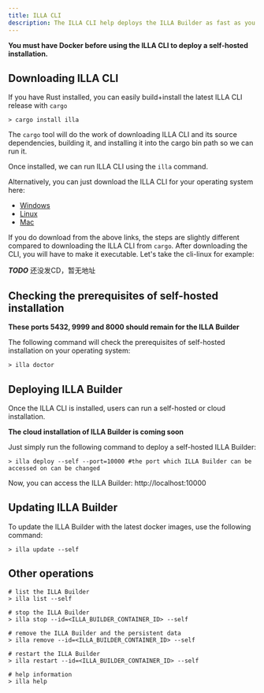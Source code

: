 ```yaml
---
title: ILLA CLI
description: The ILLA CLI help deploys the ILLA Builder as fast as you can imagine.
---
```


**You must have Docker before using the ILLA CLI to deploy a self-hosted installation.**

## Downloading ILLA CLI
If you have Rust installed, you can easily build+install the latest ILLA CLI release with `cargo`
``` 
> cargo install illa
```
The `cargo` tool will do the work of downloading ILLA CLI and its source dependencies, building it, and installing it into the cargo bin path so we can run it.

Once installed, we can run ILLA CLI using the `illa` command.

Alternatively, you can just download the ILLA CLI for your operating system here:

* [Windows](https://github.com/illa-family/illa)
* [Linux](https://github.com/illa-family/illa)
* [Mac](https://github.com/illa-family/illa)

If you do download from the above links, the steps are slightly different compared to downloading the ILLA CLI from `cargo`. After downloading the CLI, you will have to make it executable. Let's take the cli-linux for example:

***TODO*** 还没发CD，暂无地址

## Checking the prerequisites of self-hosted installation

**These ports 5432, 9999 and 8000 should remain for the ILLA Builder**

The following command will check the prerequisites of self-hosted installation on your operating system:
```
> illa doctor
```

## Deploying ILLA Builder
Once the ILLA CLI is installed, users can run a self-hosted or cloud installation.

**The cloud installation of ILLA Builder is coming soon**

Just simply run the following command to deploy a self-hosted ILLA Builder:

```
> illa deploy --self --port=10000 #the port which ILLA Builder can be accessed on can be changed
```
Now, you can access the ILLA Builder: http://localhost:10000

## Updating ILLA Builder
To update the ILLA Builder with the latest docker images, use the following command:
```shell
> illa update --self
```

## Other operations
```
# list the ILLA Builder
> illa list --self

# stop the ILLA Builder
> illa stop --id=<ILLA_BUILDER_CONTAINER_ID> --self

# remove the ILLA Builder and the persistent data
> illa remove --id=<ILLA_BUILDER_CONTAINER_ID> --self

# restart the ILLA Builder
> illa restart --id=<ILLA_BUILDER_CONTAINER_ID> --self

# help information
> illa help
```
